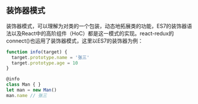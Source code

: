 ## 装饰器模式
装饰器模式，可以理解为对类的一个包装，动态地拓展类的功能，ES7的装饰器语法以及React中的高阶组件（HoC）都是这一模式的实现。react-redux的connect()也运用了装饰器模式，这里以ES7的装饰器为例：
```js
function info(target) {
  target.prototype.name = '张三'
  target.prototype.age = 10
}

@info
class Man { }
let man = new Man()
man.name // 张三
```
